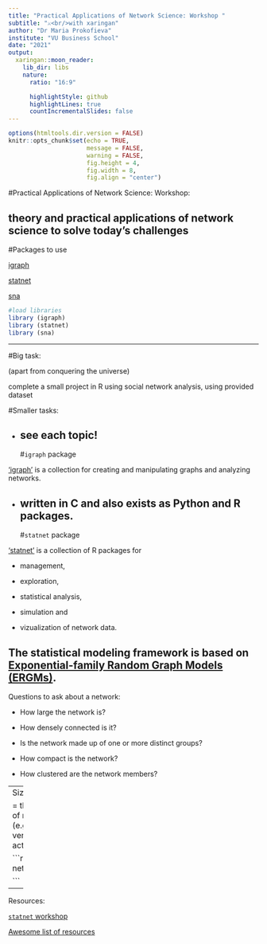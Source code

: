 ```yaml
---
title: "Practical Applications of Network Science: Workshop "
subtitle: "⚔<br/>with xaringan"
author: "Dr Maria Prokofieva"
institute: "VU Business School"
date: "2021"
output:
  xaringan::moon_reader:
    lib_dir: libs
    nature:
      ratio: "16:9"

      highlightStyle: github
      highlightLines: true
      countIncrementalSlides: false
---
```


```r
options(htmltools.dir.version = FALSE)
knitr::opts_chunk$set(echo = TRUE,   
                      message = FALSE,
                      warning = FALSE,
                      fig.height = 4,
                      fig.width = 8,
                      fig.align = "center")
```
#Practical Applications of Network Science: Workshop:


theory and practical applications of network science to solve today's challenges
---
#Packages to use

[igraph](https://igraph.org/r/)

[statnet](https://cran.r-project.org/web/packages/statnet/)

[sna](https://cran.r-project.org/web/packages/sna/)

```r

#load libraries
library (igraph)
library (statnet)
library (sna)
```
---

#Big task:

(apart from conquering the universe)

complete a small project in R using social network analysis, using provided dataset

#Smaller tasks:

- see each topic!
---
#`igraph` package

['igraph'](https://igraph.org/) is a collection for creating and manipulating graphs and analyzing networks. 

- written in C and also exists as Python and R packages.
---
#`statnet` package

['statnet'](http://statnet.org/) is a collection of R packages for 

- management, 

- exploration, 

- statistical analysis, 

- simulation and 

- vizualization of network data. 

The statistical modeling framework is based on [Exponential-family Random Graph Models (ERGMs)](https://en.wikipedia.org/wiki/Exponential_random_graph_models).  
-----

Questions to ask about a network:

- How large the network is?

- How densely connected is it? 

- Is the network made up of one or more distinct groups?

- How compact is the network?

- How clustered are the network members?

---
Size

= the number of members (e.g nodes, vertices or actors)

```r
network.size()

```






---
Resources:

[`statnet` workshop](https://github.com/statnet/Workshops/wiki)

[Awesome list of resources](https://github.com/briatte/awesome-network-analysis)


